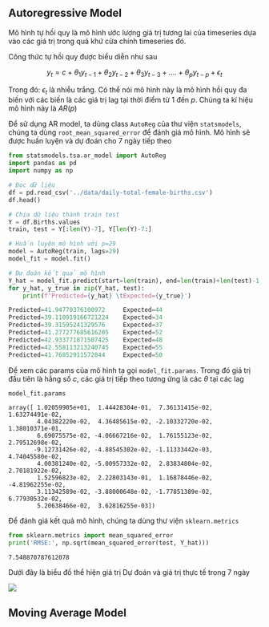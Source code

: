 ## Autoregressive Model
Mô hình tự hồi quy là mô hình ước lượng giá trị tương lai của timeseries dựa vào các giá trị trong quá khứ cửa chính timeseries đó.

Công thức tự hồi quy được biểu diễn như sau

$$
y_t = c + \theta_1 y_{t-1} + \theta_2 y_{t-2} + \theta_3 y_{t-3} + .... + \theta_p y_{t-p} + \epsilon_t
$$

Trong đó: $\epsilon_t$ là nhiễu trắng. Có thể nói mô hình này là mô hình hồi quy đa biến với các biến là các giá trị lag tại thời điểm từ $1$ đến $p$. Chúng ta kí hiệu mô hình này là $AR(p)$

Để sử dụng AR model, ta dùng class `AutoReg` của thư viện `statsmodels`, chúng ta dùng `root_mean_squared_error` để đánh giá mô hình. Mô hình sẽ được huấn luyện và dự đoán cho 7 ngày tiếp theo

```python
from statsmodels.tsa.ar_model import AutoReg
import pandas as pd 
import numpy as np

# Đọc dữ liệu
df = pd.read_csv('../data/daily-total-female-births.csv')
df.head()

# Chia dữ liệu thành train test
Y = df.Births.values
train, test = Y[:len(Y)-7], Y[len(Y)-7:]

# Huấn luyện mô hình với p=29
model = AutoReg(train, lags=29)
model_fit = model.fit()

# Dự đoán kết quả mô hình
Y_hat = model_fit.predict(start=len(train), end=len(train)+len(test)-1, dynamic=False)
for y_hat, y_true in zip(Y_hat, test):
    print(f'Predicted={y_hat} \tExpected={y_true}')
```

```python
Predicted=41.94770376100972 	Expected=44
Predicted=39.110919166721224 	Expected=34
Predicted=39.31595241329576 	Expected=37
Predicted=41.277277685616205 	Expected=52
Predicted=42.933771871507425 	Expected=48
Predicted=42.558113213240745 	Expected=55
Predicted=41.76852911572844 	Expected=50
```

Để xem các params của mô hình ta gọi `model_fit.params`. Trong đó giá trị đầu tiên là hằng số $c$, các giá trị tiếp theo tương ứng là các $\theta$ tại các lag 

```python
model_fit.params
```

```
array([ 1.02059905e+01,  1.44428304e-01,  7.36131415e-02,  1.63274491e-02,
        4.04382220e-02,  4.36485615e-02, -2.10332720e-02,  1.38010371e-01,
        6.69075575e-02, -4.06667216e-02,  1.76155123e-02,  2.79512698e-02,
       -9.12731426e-02, -4.88545302e-02, -1.11333442e-03,  4.74045580e-02,
        4.00381240e-02, -5.00957332e-02,  2.83834804e-02,  2.70181922e-02,
        1.52596823e-02,  2.22803143e-01,  1.16878446e-02, -4.81962255e-02,
        3.11342589e-02, -3.88000648e-02, -1.77851389e-02,  6.77930532e-02,
        5.20638466e-02,  3.62816255e-03])
```

Để đánh giá kết quả mô hình, chúng ta dùng thư viện `sklearn.metrics`

```python
from sklearn.metrics import mean_squared_error
print('RMSE:', np.sqrt(mean_squared_error(test, Y_hat)))
```

```
7.548870787612078
```

Dưới đây là biểu đồ thể hiện giá trị Dự đoán và giá trị thực tế trong 7 ngày

![](../images/03/autoregressive.png)

## Moving Average Model